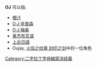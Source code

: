 '''OJ''' 可以指:
{{tocright}}
* [[橙汁|橙汁]]
* [[O·J·辛普森|O·J·辛普森]]
* [[O·J·梅奥|O·J·梅奥]] 
* [[奥杰布瓦语|奥杰布瓦语]] 
* [[上古日語|上古日語]]
* Oujay, [[火焰之纹章_封印之剑|火焰之纹章 封印之剑]]中的一位角色

{{消歧義}}

[[Category:二字拉丁字母縮寫消歧義|Category:二字拉丁字母縮寫消歧義]]